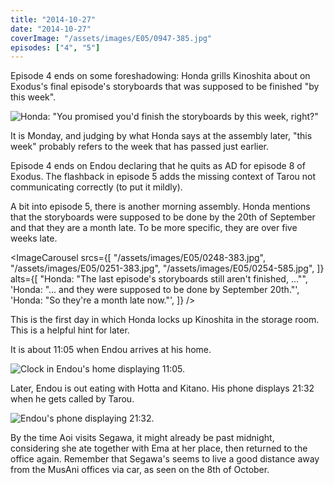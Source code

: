 ```yaml
---
title: "2014-10-27"
date: "2014-10-27"
coverImage: "/assets/images/E05/0947-385.jpg"
episodes: ["4", "5"]
---
```


Episode 4 ends on some foreshadowing: Honda grills Kinoshita about on Exodus's final episode's storyboards that was supposed to be finished "by this week".

![Honda: "You promised you'd finish the storyboards by this week, right?"](/assets/images/E04/2141-934.jpg)

It is Monday, and judging by what Honda says at the assembly later, "this week" probably refers to the week that has passed just earlier.

Episode 4 ends on Endou declaring that he quits as AD for episode 8 of Exodus. The flashback in episode 5 adds the missing context of Tarou not communicating correctly (to put it mildly).

A bit into episode 5, there is another morning assembly. Honda mentions that the storyboards were supposed to be done by the 20th of September and that they are a month late. To be more specific, they are over five weeks late.

<ImageCarousel
  srcs={[
    "/assets/images/E05/0248-383.jpg",
    "/assets/images/E05/0251-383.jpg",
    "/assets/images/E05/0254-585.jpg",
  ]}
  alts={[
    "Honda: \"The last episode's storyboards still aren't finished, ...\"",
    'Honda: "... and they were supposed to be done by September 20th."',
    'Honda: "So they\'re a month late now."',
  ]}
/>

This is the first day in which Honda locks up Kinoshita in the storage room. This is a helpful hint for later.

It is about 11:05 when Endou arrives at his home.

![Clock in Endou's home displaying 11:05.](/assets/images/E05/1150-386.jpg)

Later, Endou is out eating with Hotta and Kitano. His phone displays 21:32 when he gets called by Tarou.

![Endou's phone displaying 21:32.](/assets/images/E05/1529-386.jpg)

By the time Aoi visits Segawa, it might already be past midnight, considering she ate together with Ema at her place, then returned to the office again. Remember that Segawa's seems to live a good distance away from the MusAni offices via car, as seen on the 8th of October.
